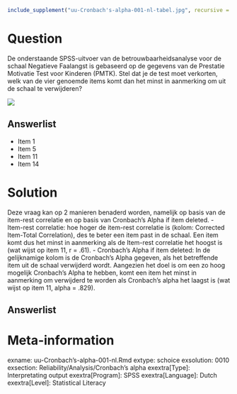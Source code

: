 ```r
include_supplement("uu-Cronbach's-alpha-001-nl-tabel.jpg", recursive = TRUE)
```



Question
========
De onderstaande SPSS-uitvoer van de betrouwbaarheidsanalyse voor de schaal Negatieve Faalangst is gebaseerd op de gegevens van de Prestatie Motivatie Test voor Kinderen (PMTK). 
Stel dat je de test moet verkorten, welk van de vier genoemde items komt dan het minst in aanmerking om uit de schaal te verwijderen? 
  

![](uu-Cronbach's-alpha-001-nl-tabel.jpg)
  
Answerlist
----------
* Item 1
* Item 5
* Item 11
* Item 14

Solution
========
  
Deze vraag kan op 2 manieren benaderd worden, namelijk op basis van de item-rest correlatie en op basis van Cronbach’s Alpha if item deleted.
-	Item-rest correlatie: hoe hoger de item-rest correlatie is (kolom: Corrected Item-Total Correlation), des te beter een item past in de schaal. Een item komt dus het minst in aanmerking als de Item-rest correlatie het hoogst is (wat wijst op item 11, r = .61).
- Cronbach’s Alpha if item deleted: In de gelijknamige kolom is de Cronbach’s Alpha gegeven, als het betreffende item uit de schaal verwijderd wordt. Aangezien het doel is om een zo hoog mogelijk Cronbach’s Alpha te hebben, komt een item het minst in aanmerking om verwijderd te worden als Cronbach’s alpha het laagst is (wat wijst op item 11, alpha = .829).


Answerlist
----------



Meta-information
================
exname: uu-Cronbach's-alpha-001-nl.Rmd
extype: schoice
exsolution: 0010
exsection: Reliability/Analysis/Cronbach's alpha
exextra[Type]: Interpretating output
exextra[Program]: SPSS
exextra[Language]: Dutch
exextra[Level]: Statistical Literacy
